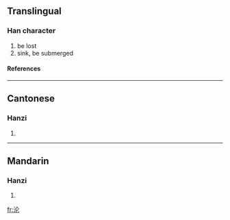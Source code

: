{{see|淪}}

==Translingual==
===Han character===
{{Han char|rn=85|rad=水|as=04|sn=7|four=|canj=水人心 (EOP)}}
# be lost
# sink, be submerged
====References====
{{Han ref|kx=0612.121|hdz=31568.040|uh=6CA6|ud=27814}}

----
==Cantonese==
===Hanzi===
{{yue-hanzi|jyut=|y=leun4}}
# {{defn|Cantonese}}

----
==Mandarin==
===Hanzi===
{{cmn-hanzi|tra=淪|pin=[[lún]] (lun2)|wg=lun<sup>2</sup>}}
# {{defn|Mandarin}}

[[fr:沦]]